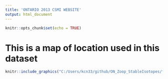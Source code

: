 ```yaml
---
title: 'ONTARIO 2013 CSMI WEBSITE'
output: html_document
---
```


```r
knitr::opts_chunk$set(echo = TRUE)
```

# This is a map of location used in this dataset
```r
knitr::include_graphics("C:/Users/kcn33/github/ON_Zoop_StableIsotopes/figures/Map of sample points.png")
```
